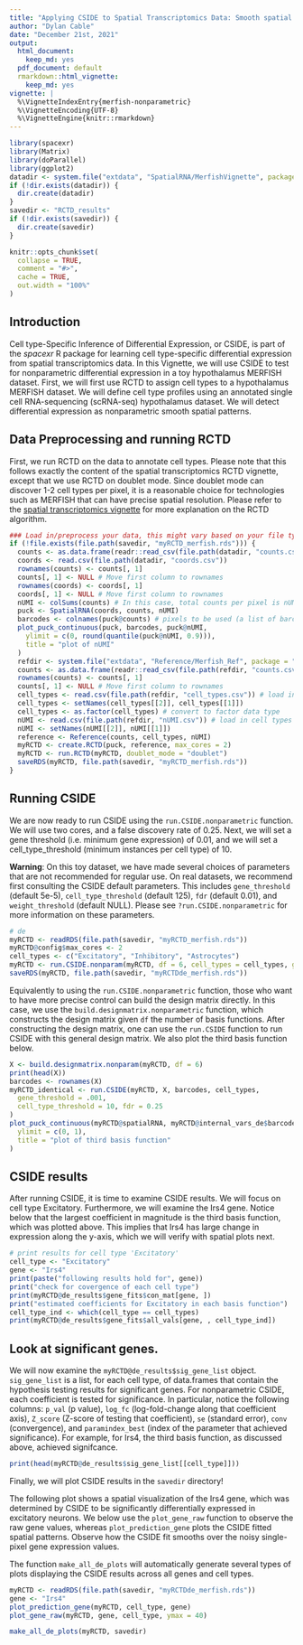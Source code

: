 ```yaml
---
title: "Applying CSIDE to Spatial Transcriptomics Data: Smooth spatial patterns in MERFISH"
author: "Dylan Cable"
date: "December 21st, 2021"
output:
  html_document:
    keep_md: yes
  pdf_document: default
  rmarkdown::html_vignette:
    keep_md: yes
vignette: |
  %\VignetteIndexEntry{merfish-nonparametric} 
  %\VignetteEncoding{UTF-8} 
  %\VignetteEngine{knitr::rmarkdown}
---
```


```r
library(spacexr)
library(Matrix)
library(doParallel)
library(ggplot2)
datadir <- system.file("extdata", "SpatialRNA/MerfishVignette", package = "spacexr") # directory for sample MERFISH dataset
if (!dir.exists(datadir)) {
  dir.create(datadir)
}
savedir <- "RCTD_results"
if (!dir.exists(savedir)) {
  dir.create(savedir)
}
```

```r
knitr::opts_chunk$set(
  collapse = TRUE,
  comment = "#>",
  cache = TRUE,
  out.width = "100%"
)
```

## Introduction

Cell type-Specific Inference of Differential Expression, or CSIDE, is part of the *spacexr* R package for learning cell type-specific differential expression from spatial transcriptomics data. In this Vignette, we will use CSIDE to test for nonparametric differential expression in a toy hypothalamus MERFISH dataset. First, we will first use RCTD to assign cell types to a hypothalamus MERFISH dataset. We will define cell type profiles using an annotated single cell RNA-sequencing (scRNA-seq) hypothalamus dataset. We will detect differential expression as nonparametric smooth spatial patterns.

## Data Preprocessing and running RCTD

First, we run RCTD on the data to annotate cell types. Please note that this follows exactly the content of the spatial transcriptomics RCTD vignette, except that we use RCTD on doublet mode. Since doublet mode can discover 1-2 cell types per pixel, it is a reasonable choice for technologies such as MERFISH that can have precise spatial resolution. Please refer to the [spatial transcriptomics vignette](https://raw.githack.com/dmcable/spacexr/master/vignettes/spatial-transcriptomics.html) for more explanation on the RCTD algorithm.

```r
### Load in/preprocess your data, this might vary based on your file type
if (!file.exists(file.path(savedir, "myRCTD_merfish.rds"))) {
  counts <- as.data.frame(readr::read_csv(file.path(datadir, "counts.csv"))) # load in counts matrix
  coords <- read.csv(file.path(datadir, "coords.csv"))
  rownames(counts) <- counts[, 1]
  counts[, 1] <- NULL # Move first column to rownames
  rownames(coords) <- coords[, 1]
  coords[, 1] <- NULL # Move first column to rownames
  nUMI <- colSums(counts) # In this case, total counts per pixel is nUMI
  puck <- SpatialRNA(coords, counts, nUMI)
  barcodes <- colnames(puck@counts) # pixels to be used (a list of barcode names).
  plot_puck_continuous(puck, barcodes, puck@nUMI,
    ylimit = c(0, round(quantile(puck@nUMI, 0.9))),
    title = "plot of nUMI"
  )
  refdir <- system.file("extdata", "Reference/Merfish_Ref", package = "spacexr") # directory for the reference
  counts <- as.data.frame(readr::read_csv(file.path(refdir, "counts.csv"))) # load in cell types
  rownames(counts) <- counts[, 1]
  counts[, 1] <- NULL # Move first column to rownames
  cell_types <- read.csv(file.path(refdir, "cell_types.csv")) # load in cell types
  cell_types <- setNames(cell_types[[2]], cell_types[[1]])
  cell_types <- as.factor(cell_types) # convert to factor data type
  nUMI <- read.csv(file.path(refdir, "nUMI.csv")) # load in cell types
  nUMI <- setNames(nUMI[[2]], nUMI[[1]])
  reference <- Reference(counts, cell_types, nUMI)
  myRCTD <- create.RCTD(puck, reference, max_cores = 2)
  myRCTD <- run.RCTD(myRCTD, doublet_mode = "doublet")
  saveRDS(myRCTD, file.path(savedir, "myRCTD_merfish.rds"))
}
```

## Running CSIDE

We are now ready to run CSIDE using the `run.CSIDE.nonparametric` function. We will use two cores, and a false discovery rate of 0.25. Next, we will set a gene threshold (i.e. minimum gene expression) of 0.01, and we will set a cell_type_threshold (minimum instances per cell type) of 10.

**Warning**: On this toy dataset, we have made several choices of parameters that are not recommended for regular use. On real datasets, we recommend first consulting the CSIDE default parameters. This includes `gene_threshold` (default 5e-5), `cell_type_threshold` (default 125), `fdr` (default 0.01), and `weight_threshold` (default NULL). Please see `?run.CSIDE.nonparametric` for more information on these parameters. 

```r
# de
myRCTD <- readRDS(file.path(savedir, "myRCTD_merfish.rds"))
myRCTD@config$max_cores <- 2
cell_types <- c("Excitatory", "Inhibitory", "Astrocytes")
myRCTD <- run.CSIDE.nonparam(myRCTD, df = 6, cell_types = cell_types, gene_threshold = .001, cell_type_threshold = 10, fdr = 0.25)
saveRDS(myRCTD, file.path(savedir, "myRCTDde_merfish.rds"))
```

Equivalently to using the `run.CSIDE.nonparametric` function, those who want to have more precise control can build the design matrix directly. In this case, we use the `build.designmatrix.nonparametric` function, which constructs the design matrix given `df` the number of basis functions. After constructing the design matrix, one can use the `run.CSIDE` function to run CSIDE with this general design matrix. We also plot the third basis function below.

```r
X <- build.designmatrix.nonparam(myRCTD, df = 6)
print(head(X))
barcodes <- rownames(X)
myRCTD_identical <- run.CSIDE(myRCTD, X, barcodes, cell_types,
  gene_threshold = .001,
  cell_type_threshold = 10, fdr = 0.25
)
plot_puck_continuous(myRCTD@spatialRNA, myRCTD@internal_vars_de$barcodes, X[, 3],
  ylimit = c(0, 1),
  title = "plot of third basis function"
)
```

## CSIDE results

After running CSIDE, it is time to examine CSIDE results. We will focus on cell type Excitatory. Furthermore, we will examine the Irs4 gene. Notice below that the largest coefficient in magnitude is the third basis function, which was plotted above. This implies that Irs4 has large change in expression along the y-axis, which we will verify with spatial plots next.

```r
# print results for cell type 'Excitatory'
cell_type <- "Excitatory"
gene <- "Irs4"
print(paste("following results hold for", gene))
print("check for covergence of each cell type")
print(myRCTD@de_results$gene_fits$con_mat[gene, ])
print("estimated coefficients for Excitatory in each basis function")
cell_type_ind <- which(cell_type == cell_types)
print(myRCTD@de_results$gene_fits$all_vals[gene, , cell_type_ind])
```

## Look at significant genes.

We will now examine the `myRCTD@de_results$sig_gene_list` object. `sig_gene_list` is a list, for each cell type, of data.frames that contain the hypothesis testing results for significant genes. For nonparametric CSIDE, each coefficient is tested for significance. In particular, notice the following columns: `p_val` (p value), `log_fc` (log-fold-change along that coefficient axis), `Z_score` (Z-score of testing that coefficient), `se` (standard error), `conv` (convergence), and `paramindex_best` (index of the parameter that achieved significance). For example, for Irs4, the third basis function, as discussed above, achieved signifcance.

```r
print(head(myRCTD@de_results$sig_gene_list[[cell_type]]))
```

Finally, we will plot CSIDE results in the `savedir` directory!

The following plot shows a spatial visualization of the Irs4 gene, which was determined by CSIDE to be significantly differentially expressed in excitatory neurons. We below use the `plot_gene_raw` function to observe the raw gene values, whereas `plot_prediction_gene` plots the CSIDE fitted spatial patterns. Observe how the CSIDE fit smooths over the noisy single-pixel gene expression values.

The function `make_all_de_plots` will automatically generate several types of plots displaying the CSIDE results across all genes and cell types. 

```r
myRCTD <- readRDS(file.path(savedir, "myRCTDde_merfish.rds"))
gene <- "Irs4"
plot_prediction_gene(myRCTD, cell_type, gene)
plot_gene_raw(myRCTD, gene, cell_type, ymax = 40)
```
```r
make_all_de_plots(myRCTD, savedir)
```

